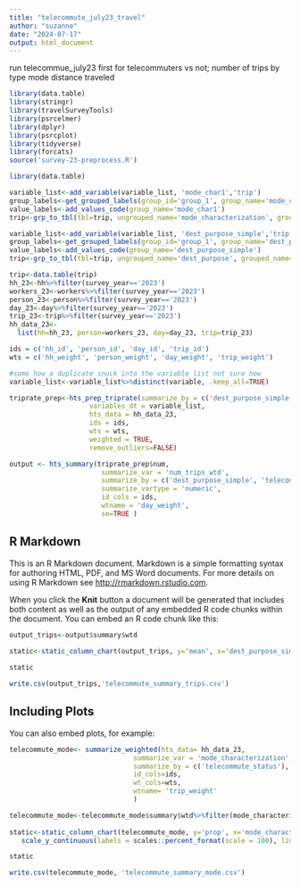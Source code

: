 ```yaml
---
title: "telecommute_july23_travel"
author: "suzanne"
date: "2024-07-17"
output: html_document
---
```

run telecommue_july23 first
for telecommuters vs not;
number of trips by type 
mode
distance traveled

```r
library(data.table)
library(stringr)
library(travelSurveyTools)
library(psrcelmer)
library(dplyr)
library(psrcplot)
library(tidyverse)
library(forcats)
source('survey-23-preprocess.R')
```

```r
library(data.table)

variable_list<-add_variable(variable_list, 'mode_char1','trip')
group_labels<-get_grouped_labels(group_id='group_1', group_name='mode_char1')
value_labels<-add_values_code(group_name='mode_char1')
trip<-grp_to_tbl(tbl=trip, ungrouped_name='mode_characterization', grouped_name='mode_char1')%>%filter(mode_characterization!='Airplane')

variable_list<-add_variable(variable_list, 'dest_purpose_simple','trip')
group_labels<-get_grouped_labels(group_id='group_1', group_name='dest_purpose_simple')
value_labels<-add_values_code(group_name='dest_purpose_simple')
trip<-grp_to_tbl(tbl=trip, ungrouped_name='dest_purpose', grouped_name='dest_purpose_simple')
```

```r
trip<-data.table(trip)
hh_23<-hh%>%filter(survey_year=='2023')
workers_23<-workers%>%filter(survey_year=='2023')
person_23<-person%>%filter(survey_year=='2023')
day_23<-day%>%filter(survey_year=='2023')
trip_23<-trip%>%filter(survey_year=='2023')
hh_data_23<-
  list(hh=hh_23, person=workers_23, day=day_23, trip=trip_23)

ids = c('hh_id', 'person_id', 'day_id', 'trip_id')
wts = c('hh_weight', 'person_weight', 'day_weight', 'trip_weight')
```

```r
#some how a duplicate snuck into the variable list not sure how
variable_list<-variable_list%>%distinct(variable, .keep_all=TRUE)
```


```r
triprate_prep<-hts_prep_triprate(summarize_by = c('dest_purpose_simple', 'telecommute_status'),
                    variables_dt = variable_list,
                    hts_data = hh_data_23,
                    ids = ids,
                    wts = wts,
                    weighted = TRUE,
                    remove_outliers=FALSE)


```

```r
output <- hts_summary(triprate_prep$num,
                       summarize_var = 'num_trips_wtd',
                       summarize_by = c('dest_purpose_simple', 'telecommute_status'),
                       summarize_vartype = 'numeric',
                       id_cols = ids,
                       wtname = 'day_weight',
                       se=TRUE )
```
## R Markdown

This is an R Markdown document. Markdown is a simple formatting syntax for authoring HTML, PDF, and MS Word documents. For more details on using R Markdown see <http://rmarkdown.rstudio.com>.

When you click the **Knit** button a document will be generated that includes both content as well as the output of any embedded R code chunks within the document. You can embed an R code chunk like this:

```r

output_trips<-output$summary$wtd
                                                                                                   
static<-static_column_chart(output_trips, y='mean', x='dest_purpose_simple', fill='telecommute_status') + theme(axis.text.x=element_text(size=16), axis.text.y=element_text(size=16),legend.text = element_text(size=16), axis.title.y=element_text(size=20), axis.title.x=element_text(size=20))

static

write.csv(output_trips,'telecommute_summary_trips.csv')

```

## Including Plots

You can also embed plots, for example:

```r
telecommute_mode<- summarize_weighted(hts_data= hh_data_23,
                               summarize_var = 'mode_characterization',
                               summarize_by = c('telecommute_status'),
                               id_cols=ids,
                               wt_cols=wts,
                               wtname= 'trip_weight'
                               )

```
```r

telecommute_mode<-telecommute_mode$summary$wtd%>%filter(mode_characterization %in% c('Transit', 'Walk', 'Bike/Micromobility'))%>%mutate(telecommute_status=factor(telecommute_status, levels=c('Fully In Person', 'Hybrid', 'Fully At Home')))%>%mutate(mode_characterization=fct_reorder(mode_characterization, prop))
                                                                                                   
static<-static_column_chart(telecommute_mode, y='prop', x='mode_characterization', fill='telecommute_status') + theme(axis.text.x=element_text(size=16), axis.text.y=element_text(size=16),legend.text = element_text(size=16), axis.title.y=element_text(size=20), axis.title.x=element_text(size=20))+
   scale_y_continuous(labels = scales::percent_format(scale = 100), limits=c(0,.20))

static

write.csv(telecommute_mode, 'telecommute_summary_mode.csv')

```
